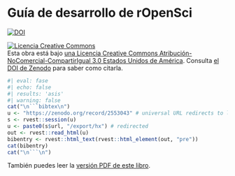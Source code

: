 # Guía de desarrollo de rOpenSci {.unnumbered}

<a href="https://doi.org/10.5281/zenodo.2553043"><img src="https://zenodo.org/badge/DOI/10.5281/zenodo.2553043.svg?branch=master" alt="DOI"></a>

<a rel="license" href="https://creativecommons.org/licenses/by-nc-sa/3.0/us/deed.es"><img alt="Licencia Creative Commons" style="border-width:0" src="https://i.creativecommons.org/l/by-nc-sa/3.0/us/88x31.png" /></a><br /> Esta obra está bajo [una Licencia Creative Commons Atribución-NoComercial-CompartirIgual 3.0 Estados Unidos de América](https://creativecommons.org/licenses/by-nc-sa/3.0/us/deed.es). Consulta [el DOI de Zenodo](https://doi.org/10.5281/zenodo.2553043) para saber como citarla.


```r
#| eval: fase
#| echo: false
#| results: 'asis' 
#| warning: false
cat("\n```bibtex\n")
u <- "https://zenodo.org/record/2553043" # universal URL redirects to latest
s <- rvest::session(u)
u <- paste0(s$url, "/export/hx") # redirected
out <- rvest::read_html(u)
bibentry <- rvest::html_text(rvest::html_element(out, "pre"))
cat(bibentry)
cat("\n```\n")
```

También puedes leer la [versión PDF de este libro](/ropensci-dev-guide.pdf).


